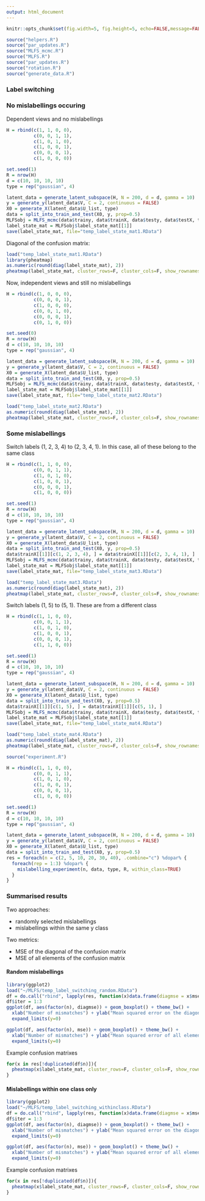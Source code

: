 ```yaml
---
output: html_document
---
```


```r
knitr::opts_chunk$set(fig.width=5, fig.height=5, echo=FALSE,message=FALSE ,warnings=FALSE)
```

```r
source("helpers.R")
source("par_updates.R")
source("MLFS_mcmc.R")
source("MLFS.R")
source("par_updates.R")
source("rotation.R")
source("generate_data.R")
```


### Label switching

### No mislabellings occuring

Dependent views and no mislabellings

```r
H = rbind(c(1, 1, 0, 0), 
          c(0, 0, 1, 1), 
          c(1, 0, 1, 0), 
          c(1, 0, 0, 1),
          c(0, 0, 0, 1), 
          c(1, 0, 0, 0))

set.seed(1)
R = nrow(H)
d = c(10, 10, 10, 10)
type = rep("gaussian", 4)

latent_data = generate_latent_subspace(H, N = 200, d = d, gamma = 10)
y = generate_y(latent_data$V, C = 2, continuous = FALSE)
X0 = generate_X(latent_data$U_list, type)
data = split_into_train_and_test(X0, y, prop=0.5)
MLFSobj = MLFS_mcmc(data$trainy, data$trainX, data$testy, data$testX, type, R, max_iter=5000, verbose=TRUE, label_switching = TRUE)
label_state_mat = MLFSobj$label_state_mat[[1]]
save(label_state_mat, file="temp_label_state_mat1.RData")
```

Diagonal of the confusion matrix:

```r
load("temp_label_state_mat1.RData")
library(pheatmap)
as.numeric(round(diag(label_state_mat), 2))
pheatmap(label_state_mat, cluster_rows=F, cluster_cols=F, show_rownames=F, show_colnames=F)
```


Now, independent views and still no mislabellings

```r
H = rbind(c(1, 0, 0, 0), 
          c(0, 0, 0, 1), 
          c(1, 0, 0, 0), 
          c(0, 0, 1, 0),
          c(0, 0, 0, 1), 
          c(0, 1, 0, 0))

set.seed(0)
R = nrow(H)
d = c(10, 10, 10, 10)
type = rep("gaussian", 4)

latent_data = generate_latent_subspace(H, N = 200, d = d, gamma = 10)
y = generate_y(latent_data$V, C = 2, continuous = FALSE)
X0 = generate_X(latent_data$U_list, type)
data = split_into_train_and_test(X0, y, prop=0.5)
MLFSobj = MLFS_mcmc(data$trainy, data$trainX, data$testy, data$testX, type, R, max_iter=5000, verbose=TRUE, label_switching = TRUE, marginal_sampler = FALSE)
label_state_mat = MLFSobj$label_state_mat[[1]]
save(label_state_mat, file="temp_label_state_mat2.RData")
```

```r
load("temp_label_state_mat2.RData")
as.numeric(round(diag(label_state_mat), 2))
pheatmap(label_state_mat, cluster_rows=F, cluster_cols=F, show_rownames=F, show_colnames=F)
```

### Some mislabellings

Switch labels (1, 2, 3, 4) to (2, 3, 4, 1). In this case, all of these belong to the same class

```r
H = rbind(c(1, 1, 0, 0), 
          c(0, 0, 1, 1), 
          c(1, 0, 1, 0), 
          c(1, 0, 0, 1),
          c(0, 0, 0, 1), 
          c(1, 0, 0, 0))

set.seed(1)
R = nrow(H)
d = c(10, 10, 10, 10)
type = rep("gaussian", 4)

latent_data = generate_latent_subspace(H, N = 200, d = d, gamma = 10)
y = generate_y(latent_data$V, C = 2, continuous = FALSE)
X0 = generate_X(latent_data$U_list, type)
data = split_into_train_and_test(X0, y, prop=0.5)
data$trainX[[1]][c(1, 2, 3, 4), ] = data$trainX[[1]][c(2, 3, 4, 1), ]
MLFSobj = MLFS_mcmc(data$trainy, data$trainX, data$testy, data$testX, type, R, max_iter=5000, verbose=TRUE, label_switching = TRUE)
label_state_mat = MLFSobj$label_state_mat[[1]]
save(label_state_mat, file="temp_label_state_mat3.RData")

```

```r
load("temp_label_state_mat3.RData")
as.numeric(round(diag(label_state_mat), 2))
pheatmap(label_state_mat, cluster_rows=F, cluster_cols=F, show_rownames=F, show_colnames=F)
```

Switch labels (1, 5) to (5, 1). These are from a different class

```r
H = rbind(c(1, 1, 0, 0), 
          c(0, 0, 1, 1), 
          c(1, 0, 1, 0), 
          c(1, 0, 0, 1),
          c(0, 0, 0, 1), 
          c(1, 1, 0, 0))

set.seed(1)
R = nrow(H)
d = c(10, 10, 10, 10)
type = rep("gaussian", 4)

latent_data = generate_latent_subspace(H, N = 200, d = d, gamma = 10)
y = generate_y(latent_data$V, C = 2, continuous = FALSE)
X0 = generate_X(latent_data$U_list, type)
data = split_into_train_and_test(X0, y, prop=0.5)
data$trainX[[1]][c(1, 5), ] = data$trainX[[1]][c(5, 1), ]
MLFSobj = MLFS_mcmc(data$trainy, data$trainX, data$testy, data$testX, type, R, max_iter=5000, verbose=TRUE, label_switching = TRUE, marginal_sampler = FALSE)
label_state_mat = MLFSobj$label_state_mat[[1]]
save(label_state_mat, file="temp_label_state_mat4.RData")
```

```r
load("temp_label_state_mat4.RData")
as.numeric(round(diag(label_state_mat), 2))
pheatmap(label_state_mat, cluster_rows=F, cluster_cols=F, show_rownames=F, show_colnames=F)
```

```r
source("experiment.R")

H = rbind(c(1, 1, 0, 0), 
          c(0, 0, 1, 1), 
          c(1, 0, 1, 0), 
          c(1, 0, 0, 1),
          c(0, 0, 0, 1), 
          c(1, 0, 0, 0))

set.seed(1)
R = nrow(H)
d = c(10, 10, 10, 10)
type = rep("gaussian", 4)

latent_data = generate_latent_subspace(H, N = 200, d = d, gamma = 10)
y = generate_y(latent_data$V, C = 2, continuous = FALSE)
X0 = generate_X(latent_data$U_list, type)
data = split_into_train_and_test(X0, y, prop=0.5)
res = foreach(n = c(2, 5, 10, 20, 30, 40), .combine="c") %dopar% {
  foreach(rep = 1:3) %dopar% {
    mislabelling_experiment(n, data, type, R, within_class=TRUE)
  }
}

```

### Summarised results

Two approaches:

- randomly selected mislabellings
- mislabellings within the same y class

Two metrics:

- MSE of the diagonal of the confusion matrix
- MSE of all elements of the confusion matrix


#### Random mislabellings


```r
library(ggplot2)
load("~/MLFS/temp_label_switching_random.RData")
df = do.call("rbind", lapply(res, function(x)data.frame(diagmse = x$mse, mse = x$mse, n = x$n)))
df$iter = 1:3
ggplot(df, aes(factor(n), diagmse)) + geom_boxplot() + theme_bw() + 
  xlab("Number of mismatches") + ylab("Mean squared error on the diagonal") + 
  expand_limits(y=0)

ggplot(df, aes(factor(n), mse)) + geom_boxplot() + theme_bw() + 
  xlab("Number of mismatches") + ylab("Mean squared error of all elements") + 
  expand_limits(y=0)
```

Example confusion matrixes

```r
for(x in res[!duplicated(df$n)]){
  pheatmap(x$label_state_mat, cluster_rows=F, cluster_cols=F, show_rownames=F, show_colnames=F, main=sprintf("%d mislabellings", x$n))
}

```

#### Mislabellings within one class only

```r
library(ggplot2)
load("~/MLFS/temp_label_switching_withinclass.RData")
df = do.call("rbind", lapply(res, function(x)data.frame(diagmse = x$mse, mse = x$mse, n = x$n)))
df$iter = 1:3
ggplot(df, aes(factor(n), diagmse)) + geom_boxplot() + theme_bw() + 
  xlab("Number of mismatches") + ylab("Mean squared error on the diagonal") + 
  expand_limits(y=0)

ggplot(df, aes(factor(n), mse)) + geom_boxplot() + theme_bw() + 
  xlab("Number of mismatches") + ylab("Mean squared error of all elements") + 
  expand_limits(y=0)
```

Example confusion matrixes

```r
for(x in res[!duplicated(df$n)]){
  pheatmap(x$label_state_mat, cluster_rows=F, cluster_cols=F, show_rownames=F, show_colnames=F, main=sprintf("%d mislabellings", x$n))
}

```